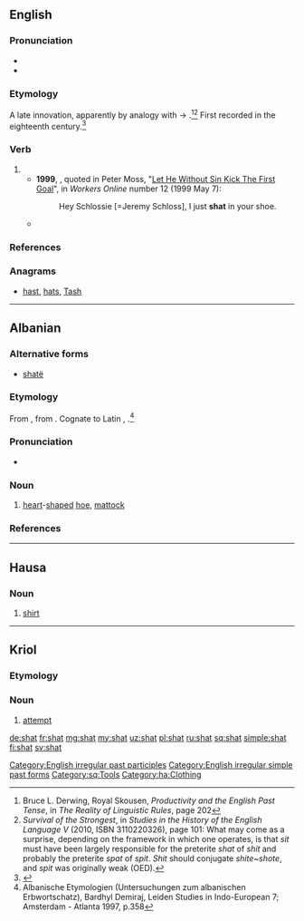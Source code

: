 {{also|shát}}
==English==

===Pronunciation===
* {{IPA|/ʃæt/|lang=en}}
* {{rhymes|æt|lang=en}}

===Etymology===
A late innovation, apparently by analogy with {{m|en|sit}} → {{m|en|sat}}.<ref>Bruce L. Derwing, Royal Skousen, ''Productivity and the English Past Tense'', in ''The Reality of Linguistic Rules'', page 202</ref><ref>''Survival of the Strongest'', in ''Studies in the History of the English Language V'' (2010, ISBN 3110220326), page 101: What may come as a surprise, depending on the framework in which one operates, is that ''sit'' must have been largely responsible for the preterite ''shat'' of ''shit'' and probably the preterite ''spat'' of ''spit''. ''Shit'' should conjugate ''shite''~''shote'', and ''spit'' was originally weak (OED).</ref> First recorded in the eighteenth century.<ref name="'shit' entry at Etymology Online Dictionary">{{cite web|url=http://www.etymonline.com/index.php?term=shit|title=Etymology Online Dictionary: 'shit'|last=Harper|first=Douglas|date=2001|work=Etymology Online Dictionary|publisher=Douglas Harper|accessdate=2009-04-13}}</ref>

===Verb===
{{head|en|verb form}}

# {{en-past of|shit}}
#* '''1999''', {{w|Julian O'Neill}}, quoted in Peter Moss, "[http://workers.labor.net.au/12/b_sportspage_pete.html Let He Without Sin Kick The First Goal]", in ''Workers Online'' number 12 (1999 May 7):
#*: Hey Schlossie [=Jeremy Schloss], I just '''shat''' in your shoe.
#* {{quote-book|title=[[w:Every Living Thing (book)|Every Living Thing]]|author={{w|Rob Dunn}}|year=2009|passage=We all lived in small communities, hunted, and foraged. We '''shat''' in the woods.}}

===References===
<references/>

===Anagrams===
* [[hast#English|hast]], [[hats#English|hats]], [[Tash#English|Tash]]

[[Category:English irregular past participles]]
[[Category:English irregular simple past forms]]

----

==Albanian==

===Alternative forms===
* [[shatë]]

===Etymology===
From {{etyl|sqj-pro|sq}} {{m|sqj-pro|*śaktā}}, from {{etyl|ine-pro|sq}} {{m|ine-pro|*sē̆k||to cut}}.{{attention|ine-pro|is there a more standard way of spelling the ine-pro root's name? is it the same root as shat#English refers back to?}} Cognate to Latin {{m|la|secula||sickle}}, {{m|la|sacena||pick-axe of the pontifix}}.<ref> Albanische Etymologien (Untersuchungen zum albanischen Erbwortschatz), Bardhyl Demiraj, Leiden Studies in Indo-European 7; Amsterdam - Atlanta 1997, p.358</ref>

===Pronunciation===
* {{IPA|/ʃat/|lang=sq}}

===Noun===
{{sq-noun|m|shata}}

# [[heart]]-[[shaped]] [[hoe]], [[mattock]]

===References===
<references/>

[[Category:sq:Tools]]

----

==Hausa==

===Noun===
{{head|ha|noun|head=shât|g=f}}

# [[shirt]]

[[Category:ha:Clothing]]

----

==Kriol==

===Etymology===
{{etyl|en|rop}} {{m|en|shot}}

===Noun===
{{head|rop|noun}}

# [[attempt]]

[[de:shat]]
[[fr:shat]]
[[mg:shat]]
[[my:shat]]
[[uz:shat]]
[[pl:shat]]
[[ru:shat]]
[[sq:shat]]
[[simple:shat]]
[[fi:shat]]
[[sv:shat]]